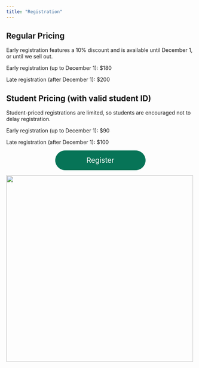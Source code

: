 ```yaml
---
title: "Registration"
---
```


## Regular Pricing

Early registration features a 10% discount and is available until December 1, or until we sell out.

Early registration (up to December 1): $180

Late registration (after December 1): $200

## Student Pricing (with valid student ID)

Student-priced registrations are limited, so students are encouraged not to delay registration.

Early registration (up to December 1): $90

Late registration (after December 1): $100

<div style="text-align: center">
  <a href="https://www.ticketleap.events/tickets/americansoccerinsights/2025" target="_blank" id="btn-constructor" rel="noreferrer" style="background-color: #077457; border: 1px solid #077457; border-radius: 22.5rem; color: rgb(255, 255, 255); cursor: pointer; display: inline-block; font-size: 1.2rem; font-weight: 400; line-height: 1.5; min-width: 200px; padding: 11px 20px; text-align: center; text-decoration: none; text-wrap: nowrap; transition: color 0.15s ease-in-out, background-color 0.15s ease-in-out, border-color 0.15s ease-in-out, box-shadow 0.15s ease-in-out; user-select: none; vertical-align: middle;">
    <span>Register</span>
  </a>
</div>

[![](assets/rice.png){width=500 fig-align="center"}](https://sport.rice.edu/sport-analytics-major){target="_blank"}

